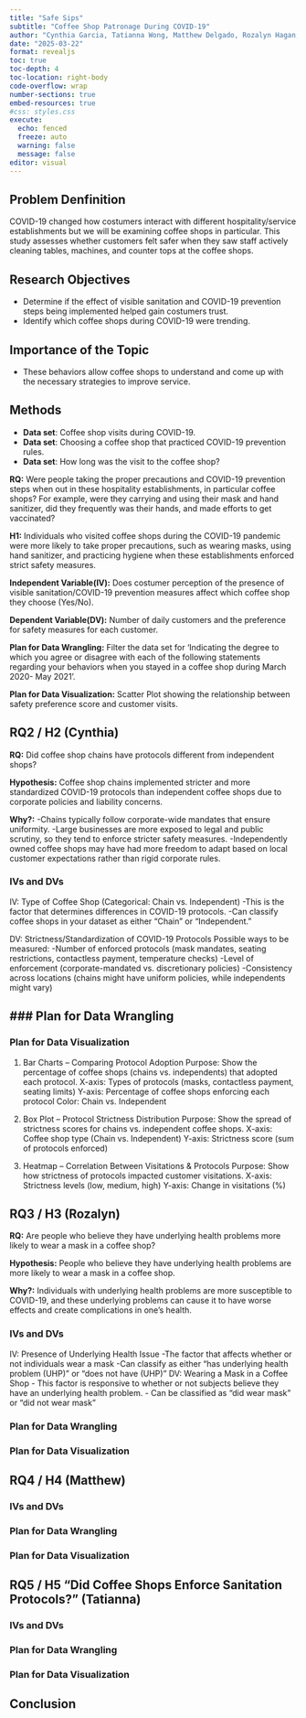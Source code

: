 ```yaml
---
title: "Safe Sips"
subtitle: "Coffee Shop Patronage During COVID-19"
author: "Cynthia Garcia, Tatianna Wong, Matthew Delgado, Rozalyn Hagan, Gabriel Medeles"
date: "2025-03-22"
format: revealjs
toc: true
toc-depth: 4
toc-location: right-body
code-overflow: wrap
number-sections: true
embed-resources: true
#css: styles.css
execute:
  echo: fenced
  freeze: auto
  warning: false
  message: false 
editor: visual
---
```


## Problem Denfinition 
COVID-19 changed how costumers interact with different hospitality/service establishments but we will be examining coffee shops in particular. This study assesses whether customers felt safer when they saw staff actively cleaning tables, machines, and counter tops at the coffee shops.


## Research Objectives 
- Determine if the effect of visible sanitation and COVID-19 prevention steps being implemented helped gain costumers trust.
- Identify which coffee shops during COVID-19 were trending.


## Importance of the Topic
- These behaviors allow coffee shops to understand and come up with the necessary strategies to improve service. 


## Methods 
- **Data set**: Coffee shop visits during COVID-19.
- **Data set**: Choosing a coffee shop that practiced COVID-19 prevention rules. 
- **Data set**: How long was the visit to the coffee shop?


**RQ:** Were people taking the proper precautions and COVID-19 prevention steps when out in these hospitality establishments, in particular coffee shops? For example, were they carrying and using their mask and hand sanitizer, did they frequently was their hands, and made efforts to get vaccinated? 

**H1:** Individuals who visited coffee shops during the COVID-19 pandemic were more likely to take proper precautions, such as wearing masks, using hand sanitizer, and practicing hygiene when these establishments enforced strict safety measures. 

**Independent Variable(IV):** Does costumer perception of the presence of visible sanitation/COVID-19 prevention measures affect which coffee shop they choose (Yes/No).

**Dependent Variable(DV):** Number of daily customers and the preference for safety measures for each customer. 

**Plan for Data Wrangling:** Filter the data set for 'Indicating the degree to which you agree or disagree with each of the following statements regarding your behaviors when you stayed in a coffee shop during March 2020- May 2021'. 

**Plan for Data Visualization:** Scatter Plot showing the relationship between safety preference score and customer visits.

## RQ2 / H2  (Cynthia)
**RQ:**  Did coffee shop chains have protocols different from independent shops?

**Hypothesis:** Coffee shop chains implemented stricter and more standardized COVID-19 protocols than independent coffee shops due to corporate policies and liability concerns.

**Why?:**
-Chains typically follow corporate-wide mandates that ensure uniformity.
-Large businesses are more exposed to legal and public scrutiny, so they tend to enforce stricter safety measures.
-Independently owned coffee shops may have had more freedom to adapt based on local customer expectations rather than rigid corporate rules.


### IVs and DVs

IV: Type of Coffee Shop (Categorical: Chain vs. Independent)
-This is the factor that determines differences in COVID-19 protocols.
-Can classify coffee shops in your dataset as either "Chain" or "Independent."

DV: Strictness/Standardization of COVID-19 Protocols
Possible ways to be measured:
-Number of enforced protocols (mask mandates, seating restrictions, contactless payment, temperature checks)
-Level of enforcement (corporate-mandated vs. discretionary policies)
-Consistency across locations (chains might have uniform policies, while independents might vary)


### Plan for Data Wrangling
-

### Plan for Data Visualization

1. Bar Charts – Comparing Protocol Adoption 
Purpose: Show the percentage of coffee shops (chains vs. independents) that adopted each protocol. 
X-axis: Types of protocols (masks, contactless payment, seating limits)
Y-axis: Percentage of coffee shops enforcing each protocol
Color: Chain vs. Independent

2. Box Plot – Protocol Strictness Distribution
Purpose: Show the spread of strictness scores for chains vs. independent coffee shops.
X-axis: Coffee shop type (Chain vs. Independent)
Y-axis: Strictness score (sum of protocols enforced)

3. Heatmap – Correlation Between Visitations & Protocols
Purpose: Show how strictness of protocols impacted customer visitations.
X-axis: Strictness levels (low, medium, high)
Y-axis: Change in visitations (%)




## RQ3 / H3  (Rozalyn)
**RQ:**  Are people who believe they have underlying health problems more likely to wear a mask in a coffee shop?

**Hypothesis:** People who believe they have underlying health problems are more likely to wear a mask in a coffee shop. 

**Why?:** 
Individuals with underlying health problems are more susceptible to COVID-19, and these underlying problems can cause it to have worse effects and create complications in one's health. 

### IVs and DVs

IV: Presence of Underlying Health Issue
-The factor that affects whether or not individuals wear a mask
-Can classify as either "has underlying health problem (UHP)" or "does not have (UHP)"
DV: Wearing a Mask in a Coffee Shop
- This factor is responsive to whether or not subjects believe they have an underlying health problem.
- Can be classified as "did wear mask" or "did not wear mask"

### Plan for Data Wrangling

### Plan for Data Visualization



## RQ4 / H4  (Matthew)

### IVs and DVs

### Plan for Data Wrangling

### Plan for Data Visualization



## RQ5 / H5 "Did Coffee Shops Enforce Sanitation Protocols?" (Tatianna)

### IVs and DVs

### Plan for Data Wrangling

### Plan for Data Visualization



## Conclusion

